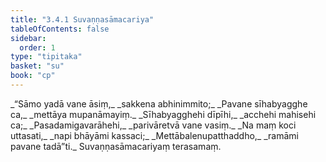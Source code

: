 ```yaml
---
title: "3.4.1 Suvaṇṇasāmacariya"
tableOfContents: false
sidebar:
  order: 1
type: "tipitaka"
basket: "su"
book: "cp"
---
```



<DynamicBreadcrumb />

<Division number="111" book="cp">

<Paragraph number="391" type="verses" book="cp">
_“Sāmo yadā vane āsiṃ,_  
_sakkena abhinimmito;_  
_Pavane sīhabyagghe ca,_  
_mettāya mupanāmayiṃ._  

</Paragraph>

</Division>
<Division number="112" book="cp">

<Paragraph number="392" type="verses" book="cp">
_Sīhabyagghehi dīpīhi,_  
_acchehi mahisehi ca;_  
_Pasadamigavarāhehi,_  
_parivāretvā vane vasiṃ._  

</Paragraph>

</Division>
<Division number="113" book="cp">

<Paragraph number="393" type="verses" book="cp">
_Na maṃ koci uttasati,_  
_napi bhāyāmi kassaci;_  
_Mettābalenupatthaddho,_  
_ramāmi pavane tadā”ti._  


</Paragraph>
</Division>

<Paragraph number="394" type="center" book="cp">
Suvaṇṇasāmacariyaṃ terasamaṃ.
</Paragraph>